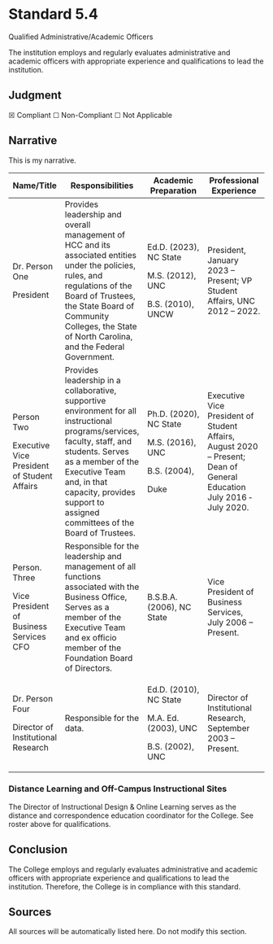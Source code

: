 # Standard 5.4

::: {custom-style="Subtitle"}
Qualified Administrative/Academic Officers
:::

::: {custom-style="Abstract"}
The institution employs and regularly evaluates administrative and
academic officers with appropriate experience and qualifications to lead
the institution.
:::

## Judgment

[☒ Compliant ☐ Non-Compliant ☐ Not Applicable]{custom-style="Judgment"}

## Narrative

::: {custom-style="Body Text"}
This is my narrative.
:::

<table>
<colgroup>
<col style="width: 19%" />
<col style="width: 28%" />
<col style="width: 22%" />
<col style="width: 29%" />
</colgroup>
<thead>
<tr class="header">
<th>Name/Title</th>
<th>Responsibilities</th>
<th>Academic Preparation</th>
<th>Professional Experience</th>
</tr>
</thead>
<tbody>
<tr class="odd">
<td><p><span data-custom-style="Link to Artifact - Resume">Dr. Person
One</span></p>
<p><span
data-custom-style="Link to Artifact - Job Description">President</span></p></td>
<td>Provides leadership and overall management of HCC and its associated
entities under the policies, rules, and regulations of the Board of
Trustees, the State Board of Community Colleges, the State of North
Carolina, and the Federal Government.</td>
<td><p>Ed.D. (2023), NC State</p>
<p>M.S. (2012), UNC</p>
<p>B.S. (2010), UNCW</p></td>
<td>President, January 2023 – Present; VP Student Affairs, UNC 2012 –
2022.</td>
</tr>
<tr class="even">
<td><p><span data-custom-style="Link to Artifact - Resume">Person
Two</span></p>
<p><span
data-custom-style="Link to Artifact - Job Description">Executive Vice
President of Student Affairs</span></p></td>
<td>Provides leadership in a collaborative, supportive environment for
all instructional programs/services, faculty, staff, and students.
Serves as a member of the Executive Team and, in that capacity, provides
support to assigned committees of the Board of Trustees.</td>
<td><p>Ph.D. (2020), NC State</p>
<p>M.S. (2016), UNC</p>
<p>B.S. (2004),</p>
<p>Duke</p></td>
<td>Executive Vice President of Student Affairs, August 2020 – Present;
Dean of General Education July 2016 ­ July 2020.</td>
</tr>
<tr class="odd">
<td><p><span data-custom-style="Link to Artifact - Resume">Person.
Three</span></p>
<p><span data-custom-style="Link to Artifact - Job Description">Vice
President of Business Services CFO</span></p></td>
<td>Responsible for the leadership and management of all functions
associated with the Business Office, Serves as a member of the Executive
Team and ex officio member of the Foundation Board of Directors.</td>
<td>B.S.B.A. (2006), NC State</td>
<td>Vice President of Business Services, July 2006 – Present.</td>
</tr>
<tr class="even">
<td><p><span data-custom-style="Link to Artifact - Resume">Dr. Person
Four</span></p>
<p><span data-custom-style="Link to Artifact - Job Description">Director
of Institutional Research</span></p></td>
<td>Responsible for the data.</td>
<td><p>Ed.D. (2010), NC State</p>
<p>M.A. Ed. (2003), UNC</p>
<p>B.S. (2002), UNC</p></td>
<td>Director of Institutional Research, September 2003 – Present.</td>
</tr>
</tbody>
</table>

### Distance Learning and Off-Campus Instructional Sites

::: {custom-style="Body Text"}
The Director of Instructional Design & Online Learning serves as the
distance and correspondence education coordinator for the College. See
roster above for qualifications.
:::

## Conclusion

::: {custom-style="Body Text"}
The College employs and regularly evaluates administrative and academic
officers with appropriate experience and qualifications to lead the
institution. Therefore, the College is in compliance with this standard.
:::

## Sources

[All sources will be automatically listed here. Do not modify this
section.]{custom-style="Sources"}
